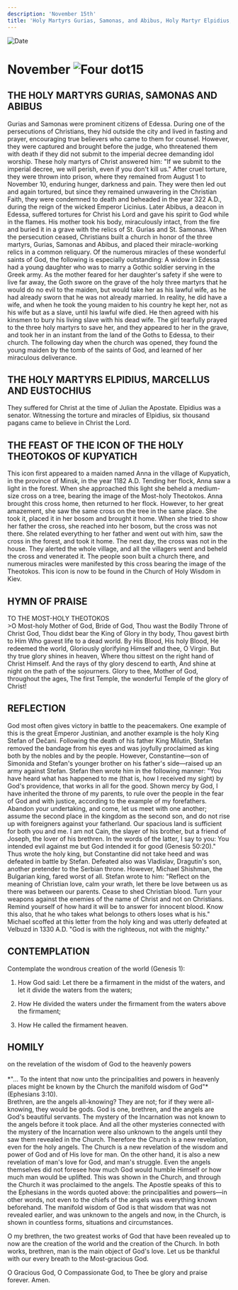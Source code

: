 ```yaml
---
description: 'November 15th'
title: 'Holy Martyrs Gurias, Samonas, and Abibus, Holy Martyr Elpidius, Marcellus, and Eustochius, the Icon of the Holy Theotokos of Kupyatich'
---
```


<RunningHead />
<Image src="/title-imprint.png" height={68} width={50} alt="Date" className="title-imprint"/>

# <div id="date">November <Image className="four-dot" src="/four-dot.png" height={15} width={15} alt="Four dot" />15</div>

## THE HOLY MARTYRS GURIAS, SAMONAS AND ABIBUS

Gurias and Samonas were prominent citizens of Edessa. During one of the persecutions of Christians, they hid outside the city and lived in fasting and prayer, encouraging true believers who came to them for counsel. However, they were captured and brought before the judge, who threatened them with death if they did not submit to the imperial decree demanding idol worship. These holy martyrs of Christ answered him: "If we submit to the imperial decree, we will perish, even if you don't kill us." After cruel torture, they were thrown into prison, where they remained from August 1 to November 10, enduring hunger, darkness and pain. They were then led out and again tortured, but since they remained unwavering in the Christian Faith, they were condemned to death and beheaded in the year 322 A.D., during the reign of the wicked Emperor Licinius. Later Abibus, a deacon in Edessa, suffered tortures for Christ his Lord and gave his spirit to God while in the flames. His mother took his body, miraculously intact, from the fire and buried it in a grave with the relics of St. Gurias and St. Samonas. When the persecution ceased, Christians built a church in honor of the three martyrs, Gurias, Samonas and Abibus, and placed their miracle-working relics in a common reliquary. Of the numerous miracles of these wonderful saints of God, the following is especially outstanding: A widow in Edessa had a young daughter who was to marry a Gothic soldier serving in the Greek army. As the mother feared for her daughter's safety if she were to live far away, the Goth swore on the grave of the holy three martyrs that he would do no evil to the maiden, but would take her as his lawful wife, as he had already sworn that he was not already married. In reality, he did have a wife, and when he took the young maiden to his country he kept her, not as his wife but as a slave, until his lawful wife died. He then agreed with his kinsmen to bury his living slave with his dead wife. The girl tearfully prayed to the three holy martyrs to save her, and they appeared to her in the grave, and took her in an instant from the land of the Goths to Edessa, to their church. The following day when the church was opened, they found the young maiden by the tomb of the saints of God, and learned of her miraculous deliverance.

## THE HOLY MARTYRS ELPIDIUS, MARCELLUS AND EUSTOCHIUS

They suffered for Christ at the time of Julian the Apostate. Elpidius was a senator. Witnessing the torture and miracles of Elpidius, six thousand pagans came to believe in Christ the Lord.

## THE FEAST OF THE ICON OF THE HOLY THEOTOKOS OF KUPYATICH

This icon first appeared to a maiden named Anna in the village of Kupyatich, in the province of Minsk, in the year 1182 A.D. Tending her flock, Anna saw a light in the forest. When she approached this light she beheld a medium-size cross on a tree, bearing the image of the Most-holy Theotokos. Anna brought this cross home, then returned to her flock. However, to her great amazement, she saw the same cross on the tree in the same place. She took it, placed it in her bosom and brought it home. When she tried to show her father the cross, she reached into her bosom, but the cross was not there. She related everything to her father and went out with him, saw the cross in the forest, and took it home. The next day, the cross was not in the house. They alerted the whole village, and all the villagers went and beheld the cross and venerated it. The people soon built a church there, and numerous miracles were manifested by this cross bearing the image of the Theotokos. This icon is now to be found in the Church of Holy Wisdom in Kiev.


## HYMN OF PRAISE
<div style={{textAlign:'center', color:'crimson', fontWeight:'bold'}}>
TO THE MOST-HOLY THEOTOKOS
</div>
>O Most-holy Mother of God, Bride of God,  
Thou wast the Bodily Throne of Christ God,  
Thou didst bear the King of Glory in thy body,  
Thou gavest birth to Him Who gavest life to a dead world.  
By His Blood, His holy Blood, He redeemed the world,  
Gloriously glorifying Himself and thee, O Virgin.  
But thy true glory shines in heaven,  
Where thou sittest on the right hand of Christ Himself.  
And the rays of thy glory descend to earth,  
And shine at night on the path of the sojourners.  
Glory to thee, Mother of God, throughout the ages,  
The first Temple, the wonderful Temple of the glory of Christ!  


## REFLECTION

God most often gives victory in battle to the peacemakers. One example of this is the great Emperor Justinian, and another example is the holy King Stefan of Dečani. Following the death of his father King Milutin, Stefan removed the bandage from his eyes and was joyfully proclaimed as king both by the nobles and by the people. However, Constantine—son of Simonida and Stefan's younger brother on his father's side—raised up an army against Stefan. Stefan then wrote him in the following manner: "You have heard what has happened to me (that is, how I received my sight) by God's providence, that works in all for the good. Shown mercy by God, I have inherited the throne of my parents, to rule over the people in the fear of God and with justice, according to the example of my forefathers. Abandon your undertaking, and come, let us meet with one another; assume the second place in the kingdom as the second son, and do not rise up with foreigners against your fatherland. Our spacious land is sufficient for both you and me. I am not Cain, the slayer of his brother, but a friend of Joseph, the lover of his brethren. In the words of the latter, I say to you: You intended evil against me but God intended it for good (Genesis 50:20)." Thus wrote the holy king, but Constantine did not take heed and was defeated in battle by Stefan. Defeated also was Vladislav, Dragutin's son, another pretender to the Serbian throne. However, Michael Shishman, the Bulgarian king, fared worst of all. Stefan wrote to him: "Reflect on the meaning of Christian love, calm your wrath, let there be love between us as there was between our parents. Cease to shed Christian blood. Turn your weapons against the enemies of the name of Christ and not on Christians. Remind yourself of how hard it will be to answer for innocent blood. Know this also, that he who takes what belongs to others loses what is his." Michael scoffed at this letter from the holy king and was utterly defeated at Velbuzd in 1330 A.D. "God is with the righteous, not with the mighty."


## CONTEMPLATION

Contemplate the wondrous creation of the world (Genesis 1):

1. How God said: Let there be a firmament in the midst of the waters, and let it divide the waters from the waters;

2. How He divided the waters under the firmament from the waters above the firmament;

3. How He called the firmament heaven.


## HOMILY
<div style={{textAlign:'center', color:'crimson', fontWeight:'bold'}}>
on the revelation of the wisdom of God to the heavenly powers
</div>
<br />
<div style={{textAlign:'right'}}>
*"… To the intent that now unto the principalities and powers in heavenly places might be known by the Church the manifold wisdom of God"* (Ephesians 3:10).
</div>
Brethren, are the angels all-knowing? They are not; for if they were all-knowing, they would be gods. God is one, brethren, and the angels are God's beautiful servants. The mystery of the Incarnation was not known to the angels before it took place. And all the other mysteries connected with the mystery of the Incarnation were also unknown to the angels until they saw them revealed in the Church. Therefore the Church is a new revelation, even for the holy angels. The Church is a new revelation of the wisdom and power of God and of His love for man. On the other hand, it is also a new revelation of man's love for God, and man's struggle. Even the angels themselves did not foresee how much God would humble Himself or how much man would be uplifted. This was shown in the Church, and through the Church it was proclaimed to the angels. The Apostle speaks of this to the Ephesians in the words quoted above: the principalities and powers—in other words, not even to the chiefs of the angels was everything known beforehand. The manifold wisdom of God is that wisdom that was not revealed earlier, and was unknown to the angels and now, in the Church, is shown in countless forms, situations and circumstances.

O my brethren, the two greatest works of God that have been revealed up to now are the creation of the world and the creation of the Church. In both works, brethren, man is the main object of God's love. Let us be thankful with our every breath to the Most-gracious God. 

O Gracious God, O Compassionate God, to Thee be glory and praise forever. Amen.
